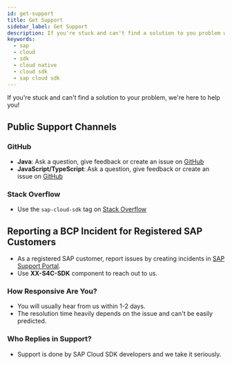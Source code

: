 ```yaml
---
id: get-support
title: Get Support
sidebar_label: Get Support
description: If you're stuck and can't find a solution to you problem with SAP Cloud SDK we're here to help you!
keywords:
  - sap
  - cloud
  - sdk
  - cloud native
  - cloud sdk
  - sap cloud sdk
---
```


If you're stuck and can't find a solution to your problem, we're here to help you!

## Public Support Channels

### GitHub

- **Java**: Ask a question, give feedback or create an issue on [GitHub](https://github.com/SAP/cloud-sdk/issues/new/choose)
- **JavaScript/TypeScript**: Ask a question, give feedback or create an issue on [GitHub](https://github.com/SAP/cloud-sdk-js/issues/new/choose)

### Stack Overflow

- Use the `sap-cloud-sdk` tag on [Stack Overflow](https://stackoverflow.com/questions/tagged/sap-cloud-sdk)

## Reporting a BCP Incident for Registered SAP Customers

- As a registered SAP customer, report issues by creating incidents in [SAP Support Portal](http://help.sap.com/disclaimer?site=https://support.sap.com/home.html).
- Use **XX-S4C-SDK** component to reach out to us.

### How Responsive Are You?

- You will usually hear from us within 1-2 days.
- The resolution time heavily depends on the issue and can't be easily predicted.

### Who Replies in Support?

- Support is done by SAP Cloud SDK developers and we take it seriously.

<DocsRating />
